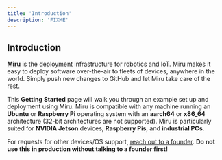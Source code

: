 ```yaml
---
title: 'Introduction'
description: 'FIXME'
---
```


## Introduction

**[Miru](https://app.miruml.com/signin)** is the deployment infrastructure for robotics
and IoT. Miru makes it easy to deploy software over-the-air to fleets of devices, 
anywhere in the world. Simply push new changes to GitHub and let Miru take care of 
the rest.

This **Getting Started** page will walk you through an example set up and 
deployment using Miru. Miru is compatible with any machine running an **Ubuntu** or **Raspberry Pi** operating system with an **aarch64** or **x86_64** architecture (32-bit architectures are not supported). Miru is particularly suited for **NVIDIA Jetson** devices, **Raspberry Pis**, and **industrial PCs**. 

For requests for other devices/OS support, [reach out to a founder](mailto:vedant@miruml.com). **Do not use this in production without talking to a founder first!**
